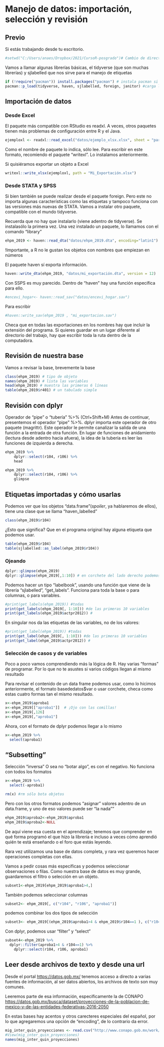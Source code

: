 # Manejo de datos: importación, selección y revisión

## Previo

Si estás trabajando desde tu escritorio.

```r
#setwd("C:/Users/anaes/Dropbox/2021/CursoR-posgrado")# Cambio de directorio
```

Vamos a llamar algunas librerías básicas, el tidyverse (que son muchas librerías) y sjlabelled que nos sirve para el manejo de etiquetas

```r
if (!require("pacman")) install.packages("pacman") # instala pacman si se requiere
pacman::p_load(tidyverse, haven, sjlabelled, foreign, janitor) #carga los paquetes necesarios para esta práctica
```

## Importación de datos

### Desde Excel

El paquete más compatible con RStudio es readxl. A veces, otros paquetes tienen más problemas de configuración entre R y el Java.

```r
ejemploxl <- readxl::read_excel("datos/ejemplo_xlsx.xlsx", sheet = "para_importar")

```

Como el nombre de paquete lo indica, sólo lee. Para escribir en este formato, recomiendo el paquete "writexl". Lo instalamos anteriormente.

Si quisiéramos exportar un objeto a Excel

```r
writexl::write_xlsx(ejemploxl, path = "Mi_Exportación.xlsx")
```

### Desde STATA y SPSS

Si bien también se puede realizar desde el paquete foreign. Pero este no importa algunas características como las etiquetas y tampoco funciona con las versiones más nuevas de STATA. Vamos a instalar otro paquete, compatible con el mundo tidyverse.

Recuerda que no hay que instalarlo (viene adentro de tidyverse). Se instalasólo la primera vez. Una vez instalado un paquete, lo llamamos con el comando "library"

```r
ehpm_2019 <- haven::read_dta("datos/ehpm_2019.dta", encoding="latin1")
```

!Importante, a R no le gustan los objetos con nombres que empiezan en números

El paquete haven sí exporta información.

```r
haven::write_dta(ehpm_2019, "datos/mi_exportación.dta", version = 12)
```

Con SSPS es muy parecido. Dentro de "haven" hay una función específica para ello.

```r
#encevi_hogar<- haven::read_sav("datos/encevi_hogar.sav")

```

Para escribir

```r
#haven::write_sav(ehpm_2019 , "mi_exportacion.sav")
```

Checa que en todas las exportaciones en los nombres hay que incluir la extensión del programa. Si quieres guardar en un lugar diferente al directorio del trabajo, hay que escribir toda la ruta dentro de la computadora.

## Revisión de nuestra base

Vamos a revisar la base, brevemente la base

```r
class(ehpm_2019) # tipo de objeto
names(ehpm_2019) # lista las variables
head(ehpm_2019) # muestra las primeras 6 líneas
table(ehpm_2019$r401) # un tabulado simple
```

## Revisión con dplyr

Operador de "pipe" o "tubería" %\>% (Ctrl+Shift+M) Antes de continuar, presentemos el operador "pipe" %\>%. dplyr importa este operador de otro paquete (magrittr). Este operador le permite canalizar la salida de una función a la entrada de otra función. En lugar de funciones de anidamiento (lectura desde adentro hacia afuera), la idea de la tubería es leer las funciones de izquierda a derecha.

```r
ehpm_2019 %>% 
    dplyr::select(r104, r106) %>% 
    head
```

```r
ehpm_2019 %>% 
    dplyr::select(r104, r106) %>% 
    glimpse
```

## Etiquetas importadas y cómo usarlas

Podemos ver que los objetos "data.frame"(*spoiler*, ya hablaremos de ellos), tiene una clase que se llama "haven_labelled"

```r

class(ehpm_2019$r104)

```

¿Esto que significa? Que en el programa original hay alguna etiqueta que podemos usar.

```r
table(ehpm_2019$r104)
table(sjlabelled::as_label(ehpm_2019$r104))

```

### Ojeando

```r
dplyr::glimpse(ehpm_2019)
dplyr::glimpse(ehpm_2019[,1:10]) # en corchete del lado derecho podemos ojear columnas 

```

Podemos hacer un tipo "labelbook", usando una función que viene de la librería "sjlabelled", "get_labels". Funciona para toda la base o para columnas, o para variables.

```r
#print(get_labels(ehpm_2019)) #todas
print(get_labels(ehpm_2019[, 1:10])) #de las primeras 10 variables
print(get_labels(ehpm_2019$actpr2012)) #
```

En singular nos da las etiquetas de las variables, no de los valores:

```r
#print(get_label(ehpm_2019)) #todas
print(get_label(ehpm_2019[, 1:10])) #de las primeras 10 variables
print(get_label(ehpm_2019$actpr2012)) #
```

### Selección de casos y de variables

Poco a poco vamos comprendiendo más la lógica de R. Hay varias "formas" de programar. Por lo que no te asustes si varios códigos llegan al mismo resultado

Para revisar el contenido de un data frame podemos usar, como lo hicimos anteriormente, el formato basededatos\$var o usar corchete, checa como estas cuatro formas tan el mismo resultado.

```r
x<-ehpm_2019$aproba1
x<-ehpm_2019[["aproba1"]]  # ¡Ojo con las comillas! 
x<-ehpm_2019[,126]
x<-ehpm_2019[,"aproba1"]

```

Ahora, con el formato de dplyr podemos llegar a lo mismo

```r
x<-ehpm_2019 %>% 
  select(aproba1)
```

## "Subsetting"

Selección "inversa" O sea no "botar algo", es con el negativo. No funciona con todos los formatos

```r
x<-ehpm_2019 %>% 
  select(-aproba1)

rm(x) #rm sólo bota objetos
```

Pero con los otros formatos podemos "asignar" valores adentro de un data.frame, y uno de eso valores puede ser "la nada""

```r
ehpm_2019$aproba2<-ehpm_2019$aproba1
ehpm_2019$aproba2<-NULL

```

De aquí viene esa cuesta en el aprendizaje; tenemos que comprender en qué forma programó el que hizo la librería e incluso a veces cómo aprendió quién te está enseñando o el foro que estás leyendo.

Rara vez utilizamos una base de datos completa, y rara vez queremos hacer operaciones completas con ellas.

Vamos a pedir cosas más específicas y podemos seleccionar observaciones o filas. Como nuestra base de datos es muy grande, guardaremos el filtro o selección en un objeto.

```r
subset1<-ehpm_2019[ehpm_2019$aproba1>4,]
```

También podemos seleccionar columnas

```r
subset2<- ehpm_2019[, c("r104", "r106", "aproba1")]
```

podemos combinar los dos tipos de selección

```r
subset3<- ehpm_2019[(ehpm_2019$aproba1>4 & ehpm_2019$r104==1 ), c("r104", "r106", "aproba1")]
```

Con dplyr, podemos usar "filter" y "select"

```r

subset4<-ehpm_2019 %>% 
  dplyr::filter(aproba1>4 & r104==1) %>%
    dplyr::select(r104, r106, aproba1)
```

## Leer desde archivos de texto y desde una url

Desde el portal <https://datos.gob.mx/> tenemos acceso a directo a varias fuentes de información, al ser datos abiertos, los archivos de texto son muy comunes.

Leeremos parte de esa información, específicamente la de CONAPO <https://datos.gob.mx/busca/dataset/proyecciones-de-la-poblacion-de-mexico-y-de-las-entidades-federativas-2016-2050>

En estas bases hay acentos y otros carecteres especiales del español, por lo que agregaremos una opción de "encoding", de lo contrario da error.

```r
mig_inter_quin_proyecciones <- read.csv("http://www.conapo.gob.mx/work/models/CONAPO/Datos_Abiertos/Proyecciones2018/mig_inter_quin_proyecciones.csv", encoding="latin1")
#View(mig_inter_quin_proyecciones)
names(mig_inter_quin_proyecciones)
```
